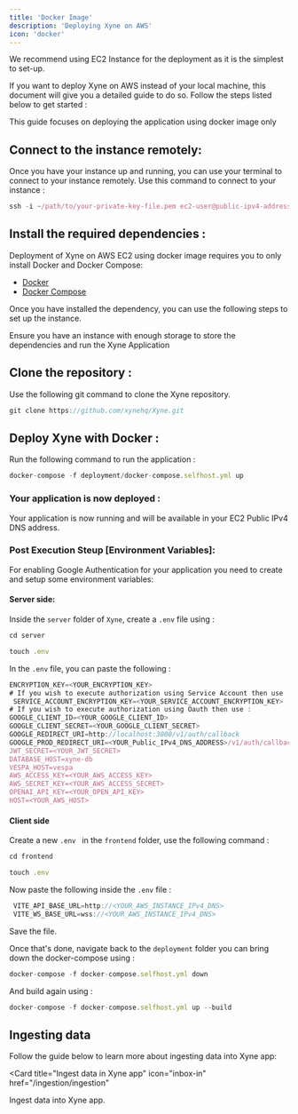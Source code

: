 ```yaml
---
title: 'Docker Image'
description: 'Deploying Xyne on AWS'
icon: 'docker'
---
```


<Tip>We recommend using EC2 Instance for the deployment as it is the simplest to set-up.</Tip>

If you want to deploy Xyne on AWS instead of your local machine, this document will give you a detailed guide to do so.
Follow the steps listed below to get started : 

<Note>This guide focuses on deploying the application using docker image only</Note>

## Connect to the instance remotely: 
Once you have your instance up and running, you can use your terminal to connect to your instance remotely. 
Use this command to connect to your instance : 

```javascript
ssh -i ~/path/to/your-private-key-file.pem ec2-user@public-ipv4-address
```


## Install the required dependencies : 
Deployment of Xyne on AWS EC2 using docker image requires you to only install Docker and Docker Compose:


- [Docker](https://docs.docker.com/engine/install/) 
- [Docker Compose](https://docs.docker.com/compose/install/)

Once you have installed the dependency, you can use the following steps to set up the instance.

<Warning>Ensure you have an instance with enough storage to store the dependencies and run the Xyne Application</Warning>


## Clone the repository : 

Use the following git command to clone the Xyne repository.
```javascript
git clone https://github.com/xynehq/Xyne.git
```

## Deploy Xyne with Docker  :

Run the following command to run the application :
```javascript 
docker-compose -f deployment/docker-compose.selfhost.yml up 
```

### Your application is now deployed : 

Your application is now running and will be available in your EC2 Public IPv4 DNS address.


### Post Execution Steup [Environment Variables]:

For enabling Google Authentication for your application you need to create and setup some environment variables: 

#### Server side: 
Inside the ```server``` folder of ```Xyne```, create a ```.env``` file using :

```javascript
cd server 
```

```javascript
touch .env
```
In the ```.env``` file, you can paste the following :

```javascript .env file
ENCRYPTION_KEY=<YOUR_ENCRYPTION_KEY>
# If you wish to execute authorization using Service Account then use :
 SERVICE_ACCOUNT_ENCRYPTION_KEY=<YOUR_SERVICE_ACCOUNT_ENCRYPTION_KEY> 
# If you wish to execute authorization using Oauth then use :   
GOOGLE_CLIENT_ID=<YOUR_GOOGLE_CLIENT_ID>
GOOGLE_CLIENT_SECRET=<YOUR_GOOGLE_CLIENT_SECRET>
GOOGLE_REDIRECT_URI=http://localhost:3000/v1/auth/callback
GOOGLE_PROD_REDIRECT_URI=<YOUR_Public_IPv4_DNS_ADDRESS>/v1/auth/callback
JWT_SECRET=<YOUR_JWT_SECRET>
DATABASE_HOST=xyne-db
VESPA_HOST=vespa
AWS_ACCESS_KEY=<YOUR_AWS_ACCESS_KEY>
AWS_SECRET_KEY=<YOUR_AWS_ACCESS_SECRET>
OPENAI_API_KEY=<YOUR_OPEN_API_KEY>
HOST=<YOUR_AWS_HOST>

```

#### Client side

Create a new ```.env ``` in the ```frontend``` folder, use the following command : 

```javascript
cd frontend 
```
```javascript
touch .env
```
Now paste the following inside the ```.env``` file : 

```javascript
 VITE_API_BASE_URL=http://<YOUR_AWS_INSTANCE_IPv4_DNS>
 VITE_WS_BASE_URL=wss://<YOUR_AWS_INSTANCE_IPv4_DNS>
```
Save the file.

Once that's done, navigate back to the ``deployment`` folder you can bring down the docker-compose using : 
```javascript 
docker-compose -f docker-compose.selfhost.yml down
```

And build again using : 

```javascript 
docker-compose -f docker-compose.selfhost.yml up --build
```



## Ingesting data 
Follow the guide below to learn more about ingesting data into Xyne app: 

<Card
  title="Ingest data in Xyne app"
  icon="inbox-in"
  href="/ingestion/ingestion"
>
Ingest data into Xyne app.
</Card>
